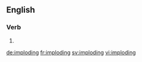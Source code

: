 ==English==

===Verb===
{{head|en}}

# {{present participle of|implode}}

[[de:imploding]]
[[fr:imploding]]
[[sv:imploding]]
[[vi:imploding]]
